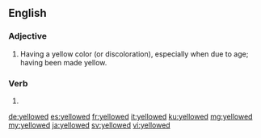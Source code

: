 ==English==

===Adjective===
{{en-adj}}

# Having a yellow color (or discoloration), especially when due to age; having been made yellow.

===Verb===
{{head|en|verb form}}

# {{en-past of|yellow}}

[[de:yellowed]]
[[es:yellowed]]
[[fr:yellowed]]
[[it:yellowed]]
[[ku:yellowed]]
[[mg:yellowed]]
[[my:yellowed]]
[[ja:yellowed]]
[[sv:yellowed]]
[[vi:yellowed]]